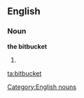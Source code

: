 ==English==

===Noun===
'''the bitbucket''' {{context|singulare tantum}}

# {{alternative spelling of|bit bucket}}

[[Category:English nouns]]

[[ta:bitbucket]]